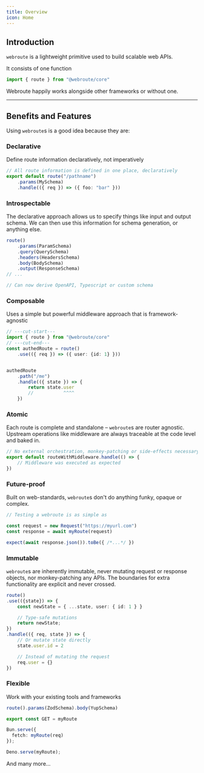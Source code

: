 ```yaml
---
title: Overview
icon: Home
---
```


## Introduction

`webroute` is a lightweight primitive used to build scalable web APIs.

It consists of one function

```ts
import { route } from "@webroute/core"
```

<Callout>
Webroute happily works alongside other frameworks or without one.
</Callout>

---

## Benefits and Features

Using `webroute`s is a good idea because they are:


### Declarative

Define route information declaratively, not imperatively

```ts
// All route information is defined in one place, declaratively
export default route("/pathname")
	.params(MySchema)
	.handle(({ req }) => ({ foo: "bar" }))
```

### Introspectable

The declarative approach allows us to specify things like input and output schema. We can then use this information for schema generation, or anything else.

```ts
route()
	.params(ParamSchema)
	.query(QuerySchema)
	.headers(HeadersSchema)
	.body(BodySchema)
	.output(ResponseSchema)
// ...

// Can now derive OpenAPI, Typescript or custom schema
```

### Composable

Uses a simple but powerful middleware approach that is framework-agnostic

```ts twoslash
// ---cut-start---
import { route } from "@webroute/core"
// ---cut-end---
const authedRoute = route()
	.use(({ req }) => ({ user: {id: 1} }))


authedRoute
	.path("/me")
	.handle(({ state }) => {
		return state.user
		//           ^^^^
	})
```

### Atomic

Each route is complete and standalone – `webroute`s are router agnostic. Upstream operations like middleware are always traceable at the code level and baked in.

```ts title="posts/route.ts"
// No external orchestration, monkey-patching or side-effects necessary.
export default routeWithMiddleware.handle(() => { 
	// Middleware was executed as expected
})
```

### Future-proof

Built on web-standards, `webroute`s don't do anything funky, opaque or complex.

```ts
// Testing a webroute is as simple as

const request = new Request("https://myurl.com")
const response = await myRoute(request)

expect(await response.json()).toBe({ /*...*/ })
```

### Immutable

`webroute`s are inherently immutable, never mutating request or response objects, nor monkey-patching any APIs. The boundaries for extra functionality are explicit and never crossed.

```ts
route()
.use(({state}) => {
	const newState = { ...state, user: { id: 1 } }

	// Type-safe mutations
	return newState;
})
.handle(({ req, state }) => {
	// Or mutate state directly
	state.user.id = 2

	// Instead of mutating the request
	req.user = {}
})

```


### Flexible

Work with your existing tools and frameworks

```ts title="validator-agnostic.ts"
route().params(ZodSchema).body(YupSchema)
```

```ts title="nextjs/route.ts"
export const GET = myRoute
```

```ts title="bun-api.ts"
Bun.serve({
  fetch: myRoute(req)
});
```

```ts title="deno-api.ts"
Deno.serve(myRoute);
```

And many more...
